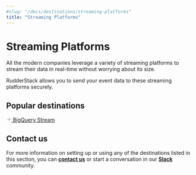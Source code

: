 ```yaml
---
#slug: "/docs/destinations/streaming-platforms"
title: "Streaming Platforms"
---
```


# Streaming Platforms

All the modern companies leverage a variety of streaming platforms to stream their data in real-time without worrying about its size.

RudderStack allows you to send your event data to these streaming platforms securely.

## Popular destinations

<a class="pageRef" href="https://rudderstack.com/docs/destinations/streaming-platforms/bigquery-stream/">
  <div class="pageRefInner">
    <span class="pageRefArrow">
      <svg
        preserveAspectRatio="xMidYMid meet"
        height="1em"
        width="1em"
        fill="none"
        xmlns="http://www.w3.org/2000/svg"
        viewBox="0 0 24 24"
        strokeWidth="2"
        strokeLinecap="round"
        strokeLinejoin="round"
        stroke="currentColor"
        class="rightRefArrow"
      >
        <g>
          <line x1="5" y1="12" x2="19" y2="12"></line>
          <polyline points="12 5 19 12 12 19"></polyline>
        </g>
      </svg>
    </span>
    <span class="mainRefText">
      BigQuery Stream
    </span>
  </div>
</a>

## Contact us

For more information on setting up or using any of the destinations listed in this section, you can [**contact us**](mailto:%20docs@rudderstack.com) or start a conversation in our [**Slack**](https://rudderstack.com/join-rudderstack-slack-community) community.
